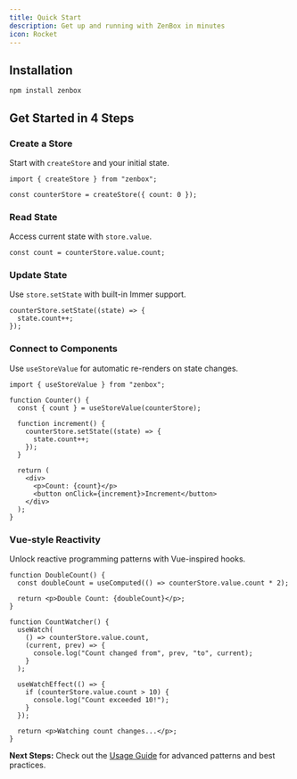 ```yaml
---
title: Quick Start
description: Get up and running with ZenBox in minutes
icon: Rocket
---
```


## Installation

```npm
npm install zenbox
```

## Get Started in 4 Steps

<div className="fd-steps">

<div className="fd-step">

### Create a Store

Start with `createStore` and your initial state.

```tsx
import { createStore } from "zenbox";

const counterStore = createStore({ count: 0 });
```

</div>

<div className="fd-step">

### Read State

Access current state with `store.value`.

```tsx
const count = counterStore.value.count;
```

</div>

<div className="fd-step">

### Update State

Use `store.setState` with built-in Immer support.

```tsx
counterStore.setState((state) => {
  state.count++;
});
```

</div>

<div className="fd-step">

### Connect to Components

Use `useStoreValue` for automatic re-renders on state changes.

```tsx
import { useStoreValue } from "zenbox";

function Counter() {
  const { count } = useStoreValue(counterStore);

  function increment() {
    counterStore.setState((state) => {
      state.count++;
    });
  }

  return (
    <div>
      <p>Count: {count}</p>
      <button onClick={increment}>Increment</button>
    </div>
  );
}
```

</div>

<div className="fd-step">

### Vue-style Reactivity

Unlock reactive programming patterns with Vue-inspired hooks.

```tsx
function DoubleCount() {
  const doubleCount = useComputed(() => counterStore.value.count * 2);

  return <p>Double Count: {doubleCount}</p>;
}

function CountWatcher() {
  useWatch(
    () => counterStore.value.count,
    (current, prev) => {
      console.log("Count changed from", prev, "to", current);
    }
  );

  useWatchEffect(() => {
    if (counterStore.value.count > 10) {
      console.log("Count exceeded 10!");
    }
  });

  return <p>Watching count changes...</p>;
}
```

</div>

</div>

**Next Steps:** Check out the [Usage Guide](./usage-guide/how-to-create-and-update-store) for advanced patterns and best practices.
